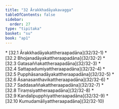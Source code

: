 ```yaml
---
title: "32 Ārakkhadāyakavagga"
tableOfContents: false
sidebar:
  order: 27
type: "tipitaka"
basket: "su"
book: "ap1"
---
```



<DynamicBreadcrumb />



<TableOfContents book="ap1" section="32">
* [32.1 Ārakkhadāyakattheraapadāna](32/32-1)
* [32.2 Bhojanadāyakattheraapadāna](32/32-2)
* [32.3 Gatasaññakattheraapadāna](32/32-3)
* [32.4 Sattapadumiyattheraapadāna](32/32-4)
* [32.5 Pupphāsanadāyakattheraapadāna](32/32-5)
* [32.6 Āsanasanthavikattheraapadāna](32/32-6)
* [32.7 Saddasaññakattheraapadāna](32/32-7)
* [32.8 Tiraṃsiyattheraapadāna](32/32-8)
* [32.9 Kandalipupphiyattheraapadāna](32/32-9)
* [32.10 Kumudamāliyattheraapadāna](32/32-10)
</TableOfContents>